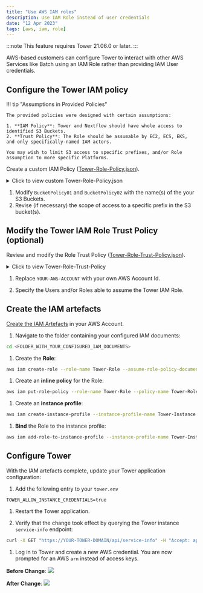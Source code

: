 ```yaml
---
title: "Use AWS IAM roles"
description: Use IAM Role instead of user credentials
date: "12 Apr 2023"
tags: [aws, iam, role]
---
```


:::note
This feature requires Tower 21.06.0 or later.
:::

AWS-based customers can configure Tower to interact with other AWS Services like Batch using an IAM Role rather than providing IAM User credentials.

## Configure the Tower IAM policy

!!! tip "Assumptions in Provided Policies"

    The provided policies were designed with certain assumptions:

    1. **IAM Policy**: Tower and Nextflow should have whole access to identified S3 Buckets.
    2. **Trust Policy**: The Role should be assumable by EC2, ECS, EKS, and only specifically-named IAM actors.

    You may wish to limit S3 access to specific prefixes, and/or Role assumption to more specific Platforms.

Create a custom IAM Policy ([Tower-Role-Policy.json](../_templates/Tower-Role-Policy.json)).

<details>
  <summary>Click to view custom Tower-Role-Policy.json</summary>
    ```json
      "docs/_templates/Tower-Role-Policy.json"
    ```

</details>

1.  Modify `BucketPolicy01` and `BucketPolicy02` with the name(s) of the your S3 Buckets.
1.  Revise (if necessary) the scope of access to a specific prefix in the S3 bucket(s).

## Modify the Tower IAM Role Trust Policy (optional)

Review and modify the Role Trust Policy ([Tower-Role-Trust-Policy.json](../_templates/Tower-Role-Trust-Policy.json)).

<details>
  <summary>Click to view Tower-Role-Trust-Policy</summary>
    ```json
      "docs/_templates/Tower-Role-Trust-Policy.json"
    ```
</details>

1.  Replace `YOUR-AWS-ACCOUNT` with your own AWS Account Id.

1.  Specify the Users and/or Roles able to assume the Tower IAM Role.

## Create the IAM artefacts

[Create the IAM Artefacts](https://docs.aws.amazon.com/IAM/latest/UserGuide/id_roles_create_for-service.html) in your AWS Account.

1.  Navigate to the folder containing your configured IAM documents:

   ```bash
   cd <FOLDER_WITH_YOUR_CONFIGURED_IAM_DOCUMENTS>
   ```

1.  Create the **Role**:

   ```bash
   aws iam create-role --role-name Tower-Role --assume-role-policy-document file://Tower-Role-Trust-Policy.json
   ```

1.  Create an **inline policy** for the Role:

   ```bash
   aws iam put-role-policy --role-name Tower-Role --policy-name Tower-Role-Policy --policy-document file://Tower-Role-Policy.json
   ```

1.  Create an **instance profile**:

   ```bash
   aws iam create-instance-profile --instance-profile-name Tower-Instance
   ```

1.  **Bind** the Role to the instance profile:

   ```bash
   aws iam add-role-to-instance-profile --instance-profile-name Tower-Instance --role-name Tower-Role
   ```

## Configure Tower

With the IAM artefacts complete, update your Tower application configuration:

1.  Add the following entry to your `tower.env`

   ```env
   TOWER_ALLOW_INSTANCE_CREDENTIALS=true
   ```

1.  Restart the Tower application.

1.  Verify that the change took effect by querying the Tower instance `service-info` endpoint:

   ```bash
   curl -X GET "https://YOUR-TOWER-DOMAIN/api/service-info" -H "Accept: application/json" | jq ".serviceInfo.allowInstanceCredentials"
   ```

1.  Log in to Tower and create a new AWS credential. You are now prompted for an AWS `arn` instead of access keys.

   **Before Change**:
   ![](./_images/tower_credentials_aws_keys.png)

   **After Change**:
   ![](./_images/tower_credentials_aws_role.png)
